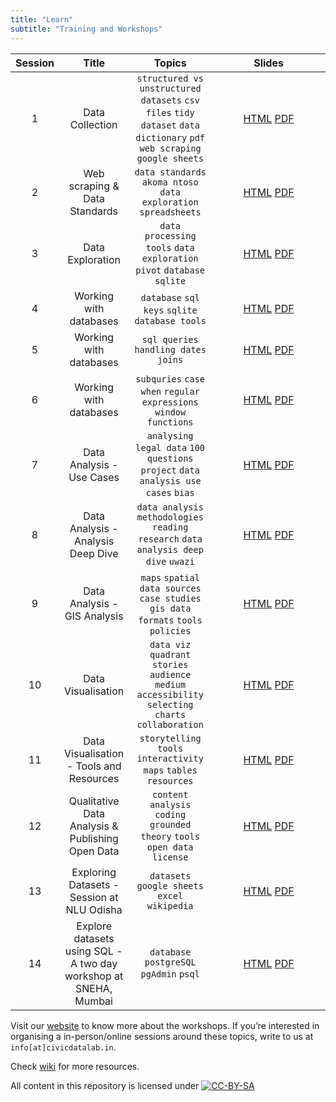 ```yaml
---
title: "Learn"
subtitle: "Training and Workshops"
---
```


| Session |                              Title                               |                                                         Topics                                                          |                                                                                                                Slides                                                                                                                 |
|:-------:|:----------------------------------------------------------------:|:-----------------------------------------------------------------------------------------------------------------------:|:-----------------------------------------------------------------------------------------------------------------------------------------------------------------------------------------------------------------------------------------:|
|    1    |                         Data Collection                          | `structured vs unstructured datasets` `csv files` `tidy dataset` `data dictionary` `pdf` `web scraping` `google sheets` |           [HTML](https://civicdatalab.in/Working-with-Data-Workshops/modules/module_1_data_collection/session-1.html) [PDF](https://civicdatalab.in/Working-with-Data-Workshops/modules/module_1_data_collection/session-1.pdf)           |
|    2    |                  Web scraping & Data Standards                   |                            `data standards` `akoma ntoso` `data exploration` `spreadsheets`                             | [HTML](https://civicdatalab.in/Working-with-Data-Workshops/modules/module_1_data_collection/session-2/session-2.html) [PDF](https://civicdatalab.in/Working-with-Data-Workshops/modules/module_1_data_collection/session-2/session-2.pdf) |
|    3    |                         Data Exploration                         |                         `data processing tools` `data exploration` `pivot` `database` `sqlite`                          |          [HTML](https://civicdatalab.in/Working-with-Data-Workshops/modules/module_2_data_exploration/session-1.html) [PDF](https://civicdatalab.in/Working-with-Data-Workshops/modules/module_2_data_exploration/session-1.pdf)          |
|    4    |                      Working with databases                      |                                    `database` `sql` `keys` `sqlite` `database tools`                                    |          [HTML](https://civicdatalab.in/Working-with-Data-Workshops/modules/module_2_data_exploration/session-2.html) [PDF](https://civicdatalab.in/Working-with-Data-Workshops/modules/module_2_data_exploration/session-2.pdf)          |
|    5    |                      Working with databases                      |                                         `sql queries` `handling dates` `joins`                                          |          [HTML](https://civicdatalab.in/Working-with-Data-Workshops/modules/module_2_data_exploration/session-3.html) [PDF](https://civicdatalab.in/Working-with-Data-Workshops/modules/module_2_data_exploration/session-3.pdf)          |
|    6    |                      Working with databases                      |                            `subquries` `case when` `regular expressions` `window functions`                             |          [HTML](https://civicdatalab.in/Working-with-Data-Workshops/modules/module_2_data_exploration/session-4.html) [PDF](https://civicdatalab.in/Working-with-Data-Workshops/modules/module_2_data_exploration/session-4.pdf)          |
|    7    |                    Data Analysis - Use Cases                     |                     `analysing legal data` `100 questions project` `data analysis use cases` `bias`                     |   [HTML](https://civicdatalab.in/Working-with-Data-Workshops/modules/module_3_data_analysis/session-1/session-1.html) [PDF](https://civicdatalab.in/Working-with-Data-Workshops/modules/module_3_data_analysis/session-1/session-1.pdf)   |
|    8    |                Data Analysis - Analysis Deep Dive                |                   `data analysis methodologies` `reading research` `data analysis deep dive` `uwazi`                    |   [HTML](https://civicdatalab.in/Working-with-Data-Workshops/modules/module_3_data_analysis/session-2/session-2.html) [PDF](https://civicdatalab.in/Working-with-Data-Workshops/modules/module_3_data_analysis/session-2/session-2.pdf)   |
|    9    |                   Data Analysis - GIS Analysis                   |                   `maps` `spatial data sources` `case studies` `gis data formats` `tools` `policies`                    |      [HTML](https://docs.google.com/presentation/d/16-2zyEQI_Mn93LZ7iTcVKMG40POPGw_RThNwCsQNqls/edit?usp=sharing) [PDF](https://civicdatalab.in/Working-with-Data-Workshops/modules/module_3_data_analysis/session-3/session-3.pdf)       |
|   10    |                        Data Visualisation                        |          `data viz quadrant` `stories` `audience` `medium` `accessibility` `selecting charts` `collaboration`           |        [HTML](https://civicdatalab.in/Working-with-Data-Workshops/modules/module_4_data_viz/session-1/session-1.html) [PDF](https://civicdatalab.in/Working-with-Data-Workshops/modules/module_4_data_viz/session-1/session-1.pdf)        |
|   11    |             Data Visualisation - Tools and Resources             |                           `storytelling` `tools` `interactivity` `maps` `tables` `resources`                            |        [HTML](https://civicdatalab.in/Working-with-Data-Workshops/modules/module_4_data_viz/session-2/session-2.html) [PDF](https://civicdatalab.in/Working-with-Data-Workshops/modules/module_4_data_viz/session-2/session-2.pdf)        |
|   12    |         Qualitative Data Analysis & Publishing Open Data         |                        `content analysis` `coding` `grounded theory` `tools` `open data license`                        | [HTML](https://civicdatalab.in/Working-with-Data-Workshops/modules/module_5_qualitative_data_analysis/session-1.html) [PDF](https://civicdatalab.in/Working-with-Data-Workshops/modules/module_5_qualitative_data_analysis/session-1.pdf) |
|   13    |            Exploring Datasets - Session at NLU Odisha            |                                     `datasets` `google sheets` `excel` `wikipedia`                                      |       [HTML](https://civicdatalab.in/Working-with-Data-Workshops/modules/module_2_data_exploration/session_nluo.html) [PDF](https://civicdatalab.in/Working-with-Data-Workshops/modules/module_2_data_exploration/session_nluo.pdf)       |
|   14    | Explore datasets using SQL - A two day workshop at SNEHA, Mumbai |                                        `database` `postgreSQL` `pgAdmin` `psql`                                         |      [HTML](https://civicdatalab.in/Working-with-Data-Workshops/modules/module_2_data_exploration/session-SNEHA.html) [PDF](https://civicdatalab.in/Working-with-Data-Workshops/modules/module_2_data_exploration/session-SNEHA.pdf)      |

:::{.column-margin}
Visit our
[website](https://civicdatalab.in/work/lawandjustice/data-workshops/) to
know more about the workshops. If you’re interested in organising a
in-person/online sessions around these topics, write to us at
`info[at]civicdatalab.in`.
:::

:::{.callout-note appearance="simple"}
Check [wiki](https://github.com/CivicDataLab/Working-with-Data-Workshops/wiki/Resources)
for more resources.
:::

All content in this repository is licensed under
[![CC-BY-SA](https://i.creativecommons.org/l/by-sa/4.0/88x31.png)](LICENSE.md)